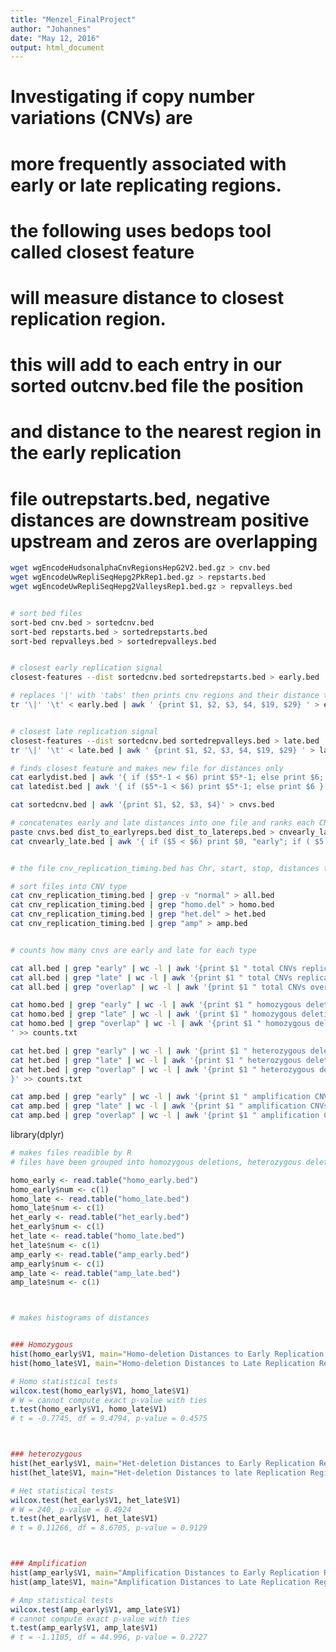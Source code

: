 ```yaml
---
title: "Menzel_FinalProject"
author: "Johannes"
date: "May 12, 2016"
output: html_document
---
```



# Investigating if copy number variations (CNVs) are
# more frequently associated with early or late replicating regions.

# the following uses bedops tool called closest feature
# will measure distance to closest replication region.

# this will add to each entry in our sorted outcnv.bed file the position
# and distance to the nearest region in the early replication
# file outrepstarts.bed, negative distances are downstream positive upstream and zeros are overlapping

```bash

wget wgEncodeHudsonalphaCnvRegionsHepG2V2.bed.gz > cnv.bed
wget wgEncodeUwRepliSeqHepg2PkRep1.bed.gz > repstarts.bed
wget wgEncodeUwRepliSeqHepg2ValleysRep1.bed.gz > repvalleys.bed


# sort bed files
sort-bed cnv.bed > sortedcnv.bed
sort-bed repstarts.bed > sortedrepstarts.bed
sort-bed repvalleys.bed > sortedrepvalleys.bed


# closest early replication signal
closest-features --dist sortedcnv.bed sortedrepstarts.bed > early.bed

# replaces '|' with 'tabs' then prints cnv regions and their distance to nearest replication signal
tr '\|' '\t' < early.bed | awk ' {print $1, $2, $3, $4, $19, $29} ' > earlydist.bed


# closest late replication signal
closest-features --dist sortedcnv.bed sortedrepvalleys.bed > late.bed
tr '\|' '\t' < late.bed | awk ' {print $1, $2, $3, $4, $19, $29} ' > latedist.bed

# finds closest feature and makes new file for distances only
cat earlydist.bed | awk '{ if ($5*-1 < $6) print $5*-1; else print $6; }' > dist_to_earlyreps.bed
cat latedist.bed | awk '{ if ($5*-1 < $6) print $5*-1; else print $6 }' > dist_to_latereps.bed

cat sortedcnv.bed | awk '{print $1, $2, $3, $4}' > cnvs.bed

# concatenates early and late distances into one file and ranks each CNV as early or late replicating or overlaping with both
paste cnvs.bed dist_to_earlyreps.bed dist_to_latereps.bed > cnvearly_late.bed
cat cnvearly_late.bed | awk '{ if ($5 < $6) print $0, "early"; if ( $5 == $6) print $0, "overlap"; if ($5 > $6) print $0, "late";}' > cnv_replication_timing.bed


# the file cnv_replication_timing.bed has Chr, start, stop, distances to early, late, a discription: either early, late or overlap)

# sort files into CNV type
cat cnv_replication_timing.bed | grep -v "normal" > all.bed
cat cnv_replication_timing.bed | grep "homo.del" > homo.bed
cat cnv_replication_timing.bed | grep "het.del" > het.bed
cat cnv_replication_timing.bed | grep "amp" > amp.bed


# counts how many cnvs are early and late for each type

cat all.bed | grep "early" | wc -l | awk '{print $1 " total CNVs replicate early"}' >> counts.txt
cat all.bed | grep "late" | wc -l | awk '{print $1 " total CNVs replicate late"}' >> counts.txt
cat all.bed | grep "overlap" | wc -l | awk '{print $1 " total CNVs overlap with both early and late replication regions"}' >> counts.txt

cat homo.bed | grep "early" | wc -l | awk '{print $1 " homozygous deletion CNVs replicated early"}' >> counts.txt
cat homo.bed | grep "late" | wc -l | awk '{print $1 " homozygous deletion CNVs replicated late"}' >> counts.txt
cat homo.bed | grep "overlap" | wc -l | awk '{print $1 " homozygous deletion CNVs overlap with both early and late replication regions"}
' >> counts.txt

cat het.bed | grep "early" | wc -l | awk '{print $1 " heterozygous deletion CNVs replicated early"}' >> counts.txt
cat het.bed | grep "late" | wc -l | awk '{print $1 " heterozygous deletion CNVs replicated late"}' >> counts.txt
cat het.bed | grep "overlap" | wc -l | awk '{print $1 " heterozygous deletion CNVs overlap with both early and late replication regions"
}' >> counts.txt

cat amp.bed | grep "early" | wc -l | awk '{print $1 " amplification CNVs replicated early"}' >> counts.txt
cat amp.bed | grep "late" | wc -l | awk '{print $1 " amplification CNVs replicated late"}' >> counts.txt
cat amp.bed | grep "overlap" | wc -l | awk '{print $1 " amplification CNVs overlap with both early and late replication regions"}' >> counts.txt


```

library(dplyr)

```r
# makes files readible by R
# files have been grouped into homozygous deletions, heterozygous deletions, and ampfications

homo_early <- read.table("homo_early.bed")
homo_early$num <- c(1)
homo_late <- read.table("homo_late.bed")
homo_late$num <- c(1)
het_early <- read.table("het_early.bed")
het_early$num <- c(1)
het_late <- read.table("homo_late.bed")
het_late$num <- c(1)
amp_early <- read.table("amp_early.bed")
amp_early$num <- c(1)
amp_late <- read.table("amp_late.bed")
amp_late$num <- c(1)



# makes histograms of distances  


### Homozygous
hist(homo_early$V1, main="Homo-deletion Distances to Early Replication Region", col="green", xlab = "Distances", ylim = c(0,30))
hist(homo_late$V1, main="Homo-deletion Distances to Late Replication Region", col="red", xlab = "Distances", ylim = c(0,30))

# Homo statistical tests 
wilcox.test(homo_early$V1, homo_late$V1)
# W = cannot compute exact p-value with ties
t.test(homo_early$V1, homo_late$V1)
# t = -0.7745, df = 9.4794, p-value = 0.4575



### heterozygous
hist(het_early$V1, main="Het-deletion Distances to Early Replication Region", col="green", xlab = "Distances", ylim = c(0,30))
hist(het_late$V1, main="Het-deletion Distances to late Replication Region", col="red", xlab = "Distances", ylim = c(0,30))

# Het statistical tests 
wilcox.test(het_early$V1, het_late$V1)
# W = 240, p-value = 0.4924
t.test(het_early$V1, het_late$V1)
# t = 0.11266, df = 8.6705, p-value = 0.9129



### Amplification
hist(amp_early$V1, main="Amplification Distances to Early Replication Region", col="green", xlab = "Distances", ylim = c(0,30))
hist(amp_late$V1, main="Amplification Distances to Late Replication Region", col="red", xlab = "Distances", ylim = c(0,30))

# Amp statistical tests 
wilcox.test(amp_early$V1, amp_late$V1)
# cannot compute exact p-value with ties
t.test(amp_early$V1, amp_late$V1)
# t = -1.1105, df = 44.996, p-value = 0.2727

```


